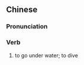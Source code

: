 {{also|伥沬}}
==Chinese==
{{zh-forms|s=伥沬}}

===Pronunciation===
{{zh-pron
|mn=xm:chhiàng-bī
|cat=v,n
}}

===Verb===
{{zh-verb}}

# {{lb|zh|Xiamen|_|Min Nan}} to go under water; to dive